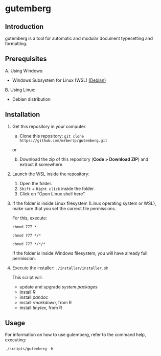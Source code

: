# gutemberg

## Introduction

gutemberg is a tool for automatic and modular document typesetting and formatting.

## Prerequisites

A. Using Windows:
    
   - Windows Subsystem for Linux (WSL) [(Debian)](https://www.microsoft.com/store/productId/9MSVKQC78PK6)
    
B. Using Linux:
    
   - Debian distribution

## Installation

1. Get this repository in your computer:

    a) Clone this repository: `git clone https://github.com/mrbertp/gutemberg.git`

    or

    b) Download the zip of this repository (**Code > Download ZIP**) and extract it somewhere.

2. Launch the WSL inside the repository:

    1. Open the folder.
    2. `Shift` + `Right click` inside the folder.
    3. Click on "Open Linux shell here".

3. If the folder is inside Linux filesystem (Linux operating system or WSL), make sure that you set the correct file permissions.

    For this, execute:
    
    `chmod 777 *`
    
    `chmod 777 */*`
    
    `chmod 777 */*/*`
    
   If the folder is inside Windows filesystem, you will have already full permission.

4. Execute the installer: `./installer/installer.sh`

    This script will:
    
      - update and upgrade *system packages*
      - install *R*
      - install *pandoc*
      - install *rmarkdown*, from R
      - install *tinytex*, from R

## Usage

For information on how to use gutemberg, refer to the command help, executing:

`./scripts/gutemberg -h`
